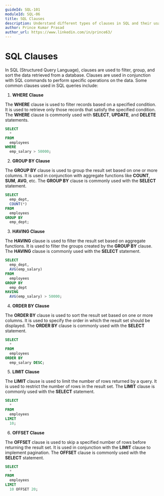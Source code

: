 ```yaml
---
guideId: SQL-101
moduleId: SQL-06
title: SQL Clauses
description: Understand different types of clauses in SQL and their usage.
author: Prince Kumar Prasad
author_url: https://www.linkedin.com/in/prince63/
---
```


# SQL Clauses

In SQL (Structured Query Language), clauses are used to filter, group, and sort the data retrieved from a database. Clauses are used in conjunction with SQL commands to perform specific operations on the data. Some common clauses used in SQL queries include:

1. **WHERE Clause**

The **WHERE** clause is used to filter records based on a specified condition. It is used to retrieve only those records that satisfy the specified condition. The **WHERE** clause is commonly used with **SELECT**, **UPDATE**, and **DELETE** statements.

```sql
SELECT
  *
FROM
  employees
WHERE
  emp_salary > 50000;
```

2. **GROUP BY Clause**

The **GROUP BY** clause is used to group the result set based on one or more columns. It is used in conjunction with aggregate functions like **COUNT**, **SUM**, **AVG**, etc. The **GROUP BY** clause is commonly used with the **SELECT** statement.

```sql
SELECT
  emp_dept,
  COUNT(*)
FROM
  employees
GROUP BY
  emp_dept;
```

3. **HAVING Clause**

The **HAVING** clause is used to filter the result set based on aggregate functions. It is used to filter the groups created by the **GROUP BY** clause. The **HAVING** clause is commonly used with the **SELECT** statement.

```sql
SELECT
  emp_dept,
  AVG(emp_salary)
FROM
  employees
GROUP BY
  emp_dept
HAVING
  AVG(emp_salary) > 50000;
```

4. **ORDER BY Clause**

The **ORDER BY** clause is used to sort the result set based on one or more columns. It is used to specify the order in which the result set should be displayed. The **ORDER BY** clause is commonly used with the **SELECT** statement.

```sql
SELECT
  *
FROM
  employees
ORDER BY
  emp_salary DESC;
```

5. **LIMIT Clause**

The **LIMIT** clause is used to limit the number of rows returned by a query. It is used to restrict the number of rows in the result set. The **LIMIT** clause is commonly used with the **SELECT** statement.

```sql
SELECT
  *
FROM
  employees
LIMIT
  10;
```

6. **OFFSET Clause**

The **OFFSET** clause is used to skip a specified number of rows before returning the result set. It is used in conjunction with the **LIMIT** clause to implement pagination. The **OFFSET** clause is commonly used with the **SELECT** statement.

```sql
SELECT
  *
FROM
  employees
LIMIT
  10 OFFSET 20;
```